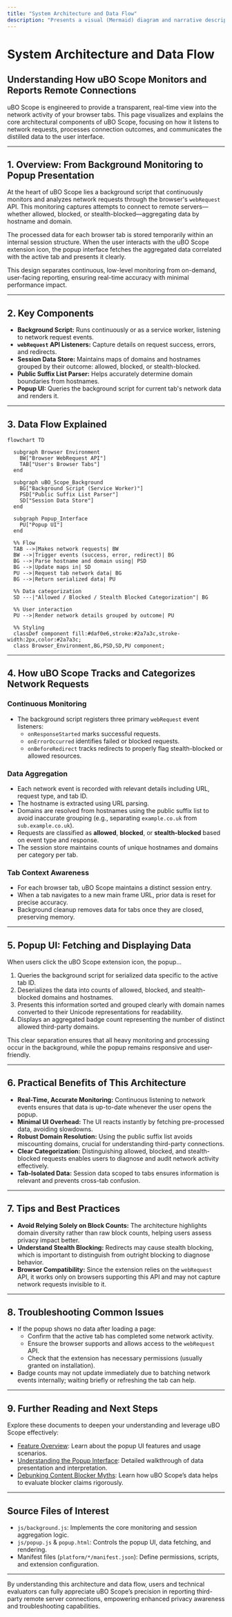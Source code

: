 ```yaml
---
title: "System Architecture and Data Flow"
description: "Presents a visual (Mermaid) diagram and narrative description of how uBO Scope works: from the monitoring of requests using the background script and `webRequest` API to how data is distilled and presented in the popup UI. Explains key components and their interactions."
---
```


# System Architecture and Data Flow

## Understanding How uBO Scope Monitors and Reports Remote Connections

uBO Scope is engineered to provide a transparent, real-time view into the network activity of your browser tabs. This page visualizes and explains the core architectural components of uBO Scope, focusing on how it listens to network requests, processes connection outcomes, and communicates the distilled data to the user interface.

---

## 1. Overview: From Background Monitoring to Popup Presentation

At the heart of uBO Scope lies a background script that continuously monitors and analyzes network requests through the browser's `webRequest` API. This monitoring captures attempts to connect to remote servers—whether allowed, blocked, or stealth-blocked—aggregating data by hostname and domain.

The processed data for each browser tab is stored temporarily within an internal session structure. When the user interacts with the uBO Scope extension icon, the popup interface fetches the aggregated data correlated with the active tab and presents it clearly.

This design separates continuous, low-level monitoring from on-demand, user-facing reporting, ensuring real-time accuracy with minimal performance impact.

---

## 2. Key Components

- **Background Script:** Runs continuously or as a service worker, listening to network request events.
- **`webRequest` API Listeners:** Capture details on request success, errors, and redirects.
- **Session Data Store:** Maintains maps of domains and hostnames grouped by their outcome: allowed, blocked, or stealth-blocked.
- **Public Suffix List Parser:** Helps accurately determine domain boundaries from hostnames.
- **Popup UI:** Queries the background script for current tab's network data and renders it.

---

## 3. Data Flow Explained

```mermaid
flowchart TD

  subgraph Browser Environment
    BW["Browser WebRequest API"]
    TAB["User's Browser Tabs"]
  end

  subgraph uBO_Scope_Background
    BG["Background Script (Service Worker)"]
    PSD["Public Suffix List Parser"]
    SD["Session Data Store"]
  end

  subgraph Popup_Interface
    PU["Popup UI"]
  end

  %% Flow
  TAB -->|Makes network requests| BW
  BW -->|Trigger events (success, error, redirect)| BG
  BG -->|Parse hostname and domain using| PSD
  BG -->|Update maps in| SD
  PU -->|Request tab network data| BG
  BG -->|Return serialized data| PU

  %% Data categorization
  SD ---|"Allowed / Blocked / Stealth Blocked Categorization"| BG

  %% User interaction
  PU -->|Render network details grouped by outcome| PU

  %% Styling
  classDef component fill:#daf0e6,stroke:#2a7a3c,stroke-width:2px,color:#2a7a3c;
  class Browser_Environment,BG,PSD,SD,PU component;

```

---

## 4. How uBO Scope Tracks and Categorizes Network Requests

### Continuous Monitoring
- The background script registers three primary `webRequest` event listeners:
  - `onResponseStarted` marks successful requests.
  - `onErrorOccurred` identifies failed or blocked requests.
  - `onBeforeRedirect` tracks redirects to properly flag stealth-blocked or allowed resources.

### Data Aggregation
- Each network event is recorded with relevant details including URL, request type, and tab ID.
- The hostname is extracted using URL parsing.
- Domains are resolved from hostnames using the public suffix list to avoid inaccurate grouping (e.g., separating `example.co.uk` from `sub.example.co.uk`).
- Requests are classified as **allowed**, **blocked**, or **stealth-blocked** based on event type and response.
- The session store maintains counts of unique hostnames and domains per category per tab.

### Tab Context Awareness
- For each browser tab, uBO Scope maintains a distinct session entry.
- When a tab navigates to a new main frame URL, prior data is reset for precise accuracy.
- Background cleanup removes data for tabs once they are closed, preserving memory.

---

## 5. Popup UI: Fetching and Displaying Data

When users click the uBO Scope extension icon, the popup...

1. Queries the background script for serialized data specific to the active tab ID.
2. Deserializes the data into counts of allowed, blocked, and stealth-blocked domains and hostnames.
3. Presents this information sorted and grouped clearly with domain names converted to their Unicode representations for readability.
4. Displays an aggregated badge count representing the number of distinct allowed third-party domains.

This clear separation ensures that all heavy monitoring and processing occur in the background, while the popup remains responsive and user-friendly.

---

## 6. Practical Benefits of This Architecture

- **Real-Time, Accurate Monitoring:** Continuous listening to network events ensures that data is up-to-date whenever the user opens the popup.
- **Minimal UI Overhead:** The UI reacts instantly by fetching pre-processed data, avoiding slowdowns.
- **Robust Domain Resolution:** Using the public suffix list avoids miscounting domains, crucial for understanding third-party connections.
- **Clear Categorization:** Distinguishing allowed, blocked, and stealth-blocked requests enables users to diagnose and audit network activity effectively.
- **Tab-Isolated Data:** Session data scoped to tabs ensures information is relevant and prevents cross-tab confusion.

---

## 7. Tips and Best Practices

- **Avoid Relying Solely on Block Counts:** The architecture highlights domain diversity rather than raw block counts, helping users assess privacy impact better.
- **Understand Stealth Blocking:** Redirects may cause stealth blocking, which is important to distinguish from outright blocking to diagnose behavior.
- **Browser Compatibility:** Since the extension relies on the `webRequest` API, it works only on browsers supporting this API and may not capture network requests invisible to it.

---

## 8. Troubleshooting Common Issues

- If the popup shows no data after loading a page:
  - Confirm that the active tab has completed some network activity.
  - Ensure the browser supports and allows access to the `webRequest` API.
  - Check that the extension has necessary permissions (usually granted on installation).
- Badge counts may not update immediately due to batching network events internally; waiting briefly or refreshing the tab can help.

---

## 9. Further Reading and Next Steps

Explore these documents to deepen your understanding and leverage uBO Scope effectively:

- [Feature Overview](/overview/architecture-features-integration/feature-overview): Learn about the popup UI features and usage scenarios.
- [Understanding the Popup Interface](/guides/core-usage/understanding-the-popup): Detailed walkthrough of data presentation and interpretation.
- [Debunking Content Blocker Myths](/guides/advanced-usage/myth-busting-content-blockers): Learn how uBO Scope’s data helps to evaluate blocker claims rigorously.


---

## Source Files of Interest

- `js/background.js`: Implements the core monitoring and session aggregation logic.
- `js/popup.js` & `popup.html`: Controls the popup UI, data fetching, and rendering.
- Manifest files (`platform/*/manifest.json`): Define permissions, scripts, and extension configuration.


---

By understanding this architecture and data flow, users and technical evaluators can fully appreciate uBO Scope’s precision in reporting third-party remote server connections, empowering enhanced privacy awareness and troubleshooting capabilities.
